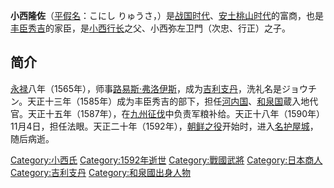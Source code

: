 {{日本武士
|名稱=小西隆佐
|時代= [[安土桃山時代|安土桃山時代]]
|出生= 不明
|逝世= [[天正_(日本)|天正]]二十年（1592年）[[农历九月|9月]]
|改名= 
|別名= 弥十郎、宗寿、寿徳、立佐
|諡号= 
|神号= 
|戒名= 
|洗禮名= ジアチン或ジョウチン
|墓所= 
|朝廷官位= [[和泉国|和泉]]守
|幕府= 
|主君= 
|藩= 
|氏族= 小西氏
|父母= 父：[[小西行正|小西行正]]
|兄弟= 
|妻= 正室：ワクサ（洗礼名：マグダレーナ）
|子= [[小西如清|小西如清]]、[[小西行長|小西行長]]、[[小西行景|小西行景]]、[[小西主殿介|小西主殿介]]
|女=
}}
'''小西隆佐'''（[[平假名|平假名]]：こにし りゅうさ，{{bd|？||1592年|}}）是[[战国时代_(日本)|战国时代]]、[[安土桃山时代|安土桃山时代]]的富商，也是[[丰臣秀吉|丰臣秀吉]]的家臣，是[[小西行长|小西行长]]之父、小西弥左卫門（次忠、行正）之子。

== 简介 ==
[[永禄|永禄]]八年（1565年），师事[[路易斯·弗洛伊斯|路易斯·弗洛伊斯]]，成为[[吉利支丹|吉利支丹]]，洗礼名是ジョウチン。天正十三年（1585年）成为丰臣秀吉的部下，担任[[河内国|河内国]]、[[和泉国|和泉国]]蔵入地代官。天正十五年（1587年），在[[九州征伐|九州征伐]]中负责军粮补给。天正十八年（1590年）11月4日，担任法眼。天正二十年（1592年），[[朝鲜之役|朝鲜之役]]开始时，进入[[名护屋城|名护屋城]]，随后病逝。



[[Category:小西氏|Category:小西氏]]
[[Category:1592年逝世|Category:1592年逝世]]
[[Category:戰國武將|Category:戰國武將]]
[[Category:日本商人|Category:日本商人]]
[[Category:吉利支丹|Category:吉利支丹]]
[[Category:和泉國出身人物|Category:和泉國出身人物]]